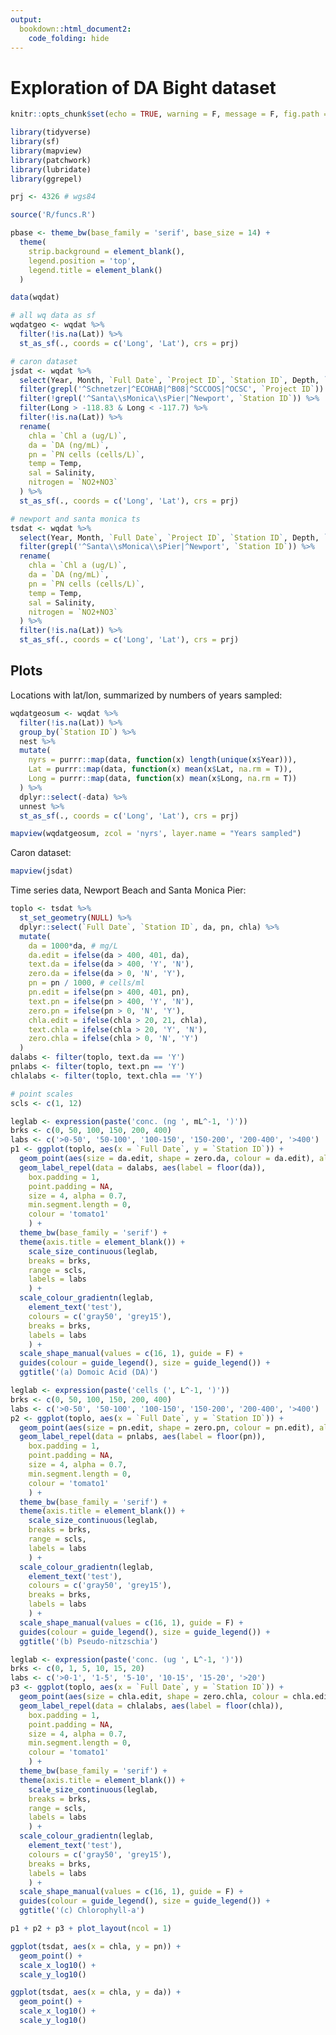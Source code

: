 ```yaml
---
output: 
  bookdown::html_document2:
    code_folding: hide
---
```


# Exploration of DA Bight dataset {.tabset}

```r
knitr::opts_chunk$set(echo = TRUE, warning = F, message = F, fig.path = 'figs/')

library(tidyverse)
library(sf)
library(mapview)
library(patchwork)
library(lubridate)
library(ggrepel)

prj <- 4326 # wgs84

source('R/funcs.R')

pbase <- theme_bw(base_family = 'serif', base_size = 14) +
  theme(
    strip.background = element_blank(), 
    legend.position = 'top', 
    legend.title = element_blank()
  )

data(wqdat)

# all wq data as sf
wqdatgeo <- wqdat %>% 
  filter(!is.na(Lat)) %>% 
  st_as_sf(., coords = c('Long', 'Lat'), crs = prj)

# caron dataset
jsdat <- wqdat %>% 
  select(Year, Month, `Full Date`, `Project ID`, `Station ID`, Depth, `Depth Category`, `Lat`, `Long`, `DA (ng/mL)`, `PN cells (cells/L)`, `Chl a (ug/L)`, Temp, Salinity, `NO2+NO3`) %>% 
  filter(grepl('^Schnetzer|^ECOHAB|^B08|^SCCOOS|^OCSC', `Project ID`)) %>% 
  filter(!grepl('^Santa\\sMonica\\sPier|^Newport', `Station ID`)) %>% 
  filter(Long > -118.83 & Long < -117.7) %>% 
  filter(!is.na(Lat)) %>% 
  rename(
    chla = `Chl a (ug/L)`,
    da = `DA (ng/mL)`,
    pn = `PN cells (cells/L)`,
    temp = Temp, 
    sal = Salinity, 
    nitrogen = `NO2+NO3`
  ) %>% 
  st_as_sf(., coords = c('Long', 'Lat'), crs = prj)

# newport and santa monica ts
tsdat <- wqdat %>% 
  select(Year, Month, `Full Date`, `Project ID`, `Station ID`, Depth, `Depth Category`, `Lat`, `Long`, `DA (ng/mL)`, `PN cells (cells/L)`, `Chl a (ug/L)`, Temp, Salinity, `NO2+NO3`) %>% 
  filter(grepl('^Santa\\sMonica\\sPier|^Newport', `Station ID`)) %>% 
  rename(
    chla = `Chl a (ug/L)`,
    da = `DA (ng/mL)`,
    pn = `PN cells (cells/L)`,
    temp = Temp, 
    sal = Salinity, 
    nitrogen = `NO2+NO3`
  ) %>% 
  filter(!is.na(Lat)) %>% 
  st_as_sf(., coords = c('Long', 'Lat'), crs = prj)
```

## Plots

Locations with lat/lon, summarized by numbers of years sampled:
```r
wqdatgeosum <- wqdat %>% 
  filter(!is.na(Lat)) %>%
  group_by(`Station ID`) %>% 
  nest %>% 
  mutate(
    nyrs = purrr::map(data, function(x) length(unique(x$Year))),
    Lat = purrr::map(data, function(x) mean(x$Lat, na.rm = T)), 
    Long = purrr::map(data, function(x) mean(x$Long, na.rm = T))
  ) %>% 
  dplyr::select(-data) %>% 
  unnest %>% 
  st_as_sf(., coords = c('Long', 'Lat'), crs = prj)

mapview(wqdatgeosum, zcol = 'nyrs', layer.name = "Years sampled")
```

Caron dataset:
```r
mapview(jsdat)
```

Time series data, Newport Beach and Santa Monica Pier:
```r
toplo <- tsdat %>% 
  st_set_geometry(NULL) %>% 
  dplyr::select(`Full Date`, `Station ID`, da, pn, chla) %>%
  mutate(
    da = 1000*da, # mg/L
    da.edit = ifelse(da > 400, 401, da),
    text.da = ifelse(da > 400, 'Y', 'N'),
    zero.da = ifelse(da > 0, 'N', 'Y'), 
    pn = pn / 1000, # cells/ml
    pn.edit = ifelse(pn > 400, 401, pn),
    text.pn = ifelse(pn > 400, 'Y', 'N'),
    zero.pn = ifelse(pn > 0, 'N', 'Y'),
    chla.edit = ifelse(chla > 20, 21, chla),
    text.chla = ifelse(chla > 20, 'Y', 'N'),
    zero.chla = ifelse(chla > 0, 'N', 'Y')
  )
dalabs <- filter(toplo, text.da == 'Y')
pnlabs <- filter(toplo, text.pn == 'Y')
chlalabs <- filter(toplo, text.chla == 'Y')

# point scales
scls <- c(1, 12)

leglab <- expression(paste('conc. (ng ', mL^-1, ')'))
brks <- c(0, 50, 100, 150, 200, 400)
labs <- c('>0-50', '50-100', '100-150', '150-200', '200-400', '>400')
p1 <- ggplot(toplo, aes(x = `Full Date`, y = `Station ID`)) + 
  geom_point(aes(size = da.edit, shape = zero.da, colour = da.edit), alpha = 0.8) + 
  geom_label_repel(data = dalabs, aes(label = floor(da)), 
    box.padding = 1,
    point.padding = NA, 
    size = 4, alpha = 0.7, 
    min.segment.length = 0,
    colour = 'tomato1'
    ) +
  theme_bw(base_family = 'serif') + 
  theme(axis.title = element_blank()) +
    scale_size_continuous(leglab,
    breaks = brks,
    range = scls, 
    labels = labs
    ) + 
  scale_colour_gradientn(leglab, 
    element_text('test'),
    colours = c('gray50', 'grey15'),
    breaks = brks,
    labels = labs
    ) + 
  scale_shape_manual(values = c(16, 1), guide = F) +
  guides(colour = guide_legend(), size = guide_legend()) +
  ggtitle('(a) Domoic Acid (DA)') 

leglab <- expression(paste('cells (', L^-1, ')'))
brks <- c(0, 50, 100, 150, 200, 400)
labs <- c('>0-50', '50-100', '100-150', '150-200', '200-400', '>400')
p2 <- ggplot(toplo, aes(x = `Full Date`, y = `Station ID`)) + 
  geom_point(aes(size = pn.edit, shape = zero.pn, colour = pn.edit), alpha = 0.8) + 
  geom_label_repel(data = pnlabs, aes(label = floor(pn)), 
    box.padding = 1,
    point.padding = NA, 
    size = 4, alpha = 0.7, 
    min.segment.length = 0,
    colour = 'tomato1'
    ) +
  theme_bw(base_family = 'serif') + 
  theme(axis.title = element_blank()) +
    scale_size_continuous(leglab,
    breaks = brks,
    range = scls, 
    labels = labs
    ) + 
  scale_colour_gradientn(leglab, 
    element_text('test'),
    colours = c('gray50', 'grey15'),
    breaks = brks,
    labels = labs
    ) + 
  scale_shape_manual(values = c(16, 1), guide = F) +
  guides(colour = guide_legend(), size = guide_legend()) +
  ggtitle('(b) Pseudo-nitzschia') 

leglab <- expression(paste('conc. (ug ', L^-1, ')'))
brks <- c(0, 1, 5, 10, 15, 20)
labs <- c('>0-1', '1-5', '5-10', '10-15', '15-20', '>20')
p3 <- ggplot(toplo, aes(x = `Full Date`, y = `Station ID`)) + 
  geom_point(aes(size = chla.edit, shape = zero.chla, colour = chla.edit), alpha = 0.8) + 
  geom_label_repel(data = chlalabs, aes(label = floor(chla)), 
    box.padding = 1,
    point.padding = NA, 
    size = 4, alpha = 0.7, 
    min.segment.length = 0,
    colour = 'tomato1'
    ) +
  theme_bw(base_family = 'serif') + 
  theme(axis.title = element_blank()) +
    scale_size_continuous(leglab,
    breaks = brks,
    range = scls, 
    labels = labs
    ) + 
  scale_colour_gradientn(leglab, 
    element_text('test'),
    colours = c('gray50', 'grey15'),
    breaks = brks,
    labels = labs
    ) + 
  scale_shape_manual(values = c(16, 1), guide = F) +
  guides(colour = guide_legend(), size = guide_legend()) +
  ggtitle('(c) Chlorophyll-a') 

p1 + p2 + p3 + plot_layout(ncol = 1)
```

```r
ggplot(tsdat, aes(x = chla, y = pn)) + 
  geom_point() + 
  scale_x_log10() + 
  scale_y_log10()

ggplot(tsdat, aes(x = chla, y = da)) + 
  geom_point() + 
  scale_x_log10() + 
  scale_y_log10()

```


